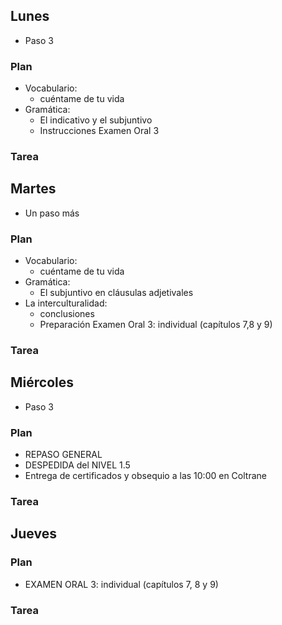 ## Lunes- Paso 3### Plan- Vocabulario:	- cuéntame de tu vida- Gramática:	- El indicativo y el subjuntivo	- Instrucciones Examen Oral 3### Tarea## Martes- Un paso más### Plan- Vocabulario:	- cuéntame de tu vida- Gramática:	- El subjuntivo en cláusulas adjetivales- La interculturalidad:	- conclusiones	- Preparación Examen Oral 3: individual (capítulos 7,8 y 9)### Tarea## Miércoles- Paso 3### Plan- REPASO GENERAL- DESPEDIDA del NIVEL 1.5 - Entrega de certificados y obsequio a las 10:00 en Coltrane### Tarea## Jueves### Plan- EXAMEN ORAL 3: individual (capítulos 7, 8 y 9)### Tarea